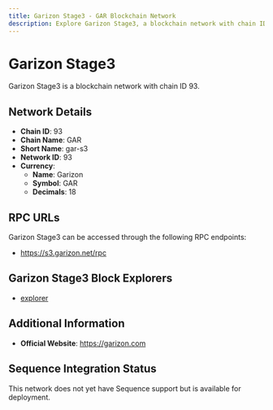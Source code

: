 ```yaml
--- 
title: Garizon Stage3 - GAR Blockchain Network
description: Explore Garizon Stage3, a blockchain network with chain ID 93. Learn about its native currency, Garizon, and how to interact with the network.
---
```


# Garizon Stage3

Garizon Stage3 is a blockchain network with chain ID 93.

## Network Details

- **Chain ID**: 93
- **Chain Name**: GAR
- **Short Name**: gar-s3
- **Network ID**: 93
- **Currency**: 
  - **Name**: Garizon
  - **Symbol**: GAR
  - **Decimals**: 18

## RPC URLs

Garizon Stage3 can be accessed through the following RPC endpoints:

- https://s3.garizon.net/rpc

## Garizon Stage3 Block Explorers

- [explorer](https://explorer.garizon.com)

## Additional Information

- **Official Website**: https://garizon.com

## Sequence Integration Status

This network does not yet have Sequence support but is available for deployment.
